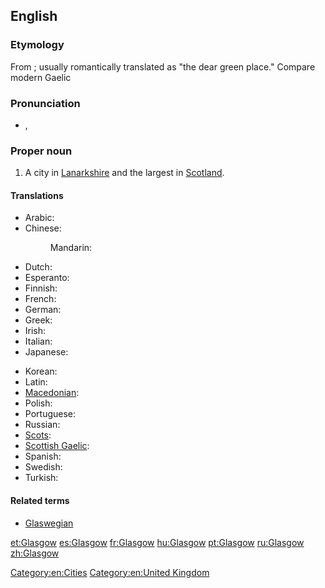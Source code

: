 ==English==

===Etymology===
From {{etyl|cel-bry}} {{term|glas cu||green hollow}}; usually romantically translated as "the dear green place." Compare modern Gaelic {{term|Glaschu||lang=gd}}

===Pronunciation===
* {{a|UK}} {{IPA|/ˈɡlæz.ɡəʊ/}}, {{SAMPA|/"gl{z.g@U/}}
{{rfp|local and general Scottish required|lang=en}}

===Proper noun===
{{wikipedia}}
{{en-proper noun}}

# A city in [[Lanarkshire]] and the largest in [[Scotland]].

====Translations====
{{trans-top|the city Glasgow}}
* Arabic: {{t|ar|غلاسكو|m|tr=ghlaasku|sc=Arab}}
* Chinese:
*: Mandarin: {{t|zh|格拉斯哥|tr=Gélāsīgē|sc=Hani}}
* Dutch: {{t-|nl|Glasgow}}
* Esperanto: {{t-|eo|Glasgovo|xs=Esperanto}}
* Finnish: {{t-|fi|Glasgow}}
* French: {{t+|fr|Glasgow|m}}
* German: {{t-|de|Glasgow|n}}
* Greek: {{t|el|Γλασκώβη}}
* Irish: {{t-|ga|Glaschú|m|xs=Irish}}
* Italian: {{t-|it|Glasgow}}
* Japanese: {{t|ja|グラスゴー|tr=Gurasugō}}
{{trans-mid}}
* Korean: {{t|ko|글래스고|tr=Geullaeseugo|sc=Kore}}
* Latin: {{t|la|Glasgovia}}
* [[Macedonian]]: {{t|mk|Глазгов|tr=Glázgov}}
* Polish: {{t-|pl|Glasgow}}
* Portuguese: {{t+|pt|Glasgow}}
* Russian: {{t|ru|Глазго|m|tr=Glázgo}} {{indeclinable}}
* [[Scots]]: {{tø|sco|Glesca|xs=Scots}}
* [[Scottish Gaelic]]: {{t-|gd|Glaschu|xs=Scottish Gaelic}}
* Spanish: {{t+|es|Glasgow}}
* Swedish: {{t-|sv|Glasgow}}
* Turkish: {{t|tr|Glasgow}}
{{trans-bottom}}

====Related terms====
* [[Glaswegian]]

[[Category:en:Cities]]
[[Category:en:United Kingdom]]

[[et:Glasgow]]
[[es:Glasgow]]
[[fr:Glasgow]]
[[hu:Glasgow]]
[[pt:Glasgow]]
[[ru:Glasgow]]
[[zh:Glasgow]]